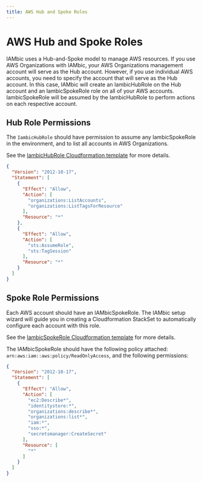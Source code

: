 ```yaml
---
title: AWS Hub and Spoke Roles
---
```


# AWS Hub and Spoke Roles

IAMbic uses a Hub-and-Spoke model to manage AWS resources. If you use AWS Organizations with IAMbic,
your AWS Organizations management account will serve as the Hub account. However, if you use individual AWS accounts,
you need to specify the account that will serve as the Hub account. In this case, IAMbic will create an
IambicHubRole on the Hub account and an IambicSpokeRole role on all of your AWS accounts. IambicSpokeRole will be
assumed by the IambicHubRole to perform actions on each respective account.

## Hub Role Permissions

The `IambicHubRole` should have permission to assume any IambicSpokeRole
in the environment, and to list all accounts in AWS Organizations.

See the [IambicHubRole Cloudformation template](https://github.com/noqdev/iambic/blob/main/iambic/plugins/v0_1_0/aws/cloud_formation/templates/IambicHubRole.yml)
for more details.

```json
{
  "Version": "2012-10-17",
  "Statement": [
    {
      "Effect": "Allow",
      "Action": [
        "organizations:ListAccounts",
        "organizations:ListTagsForResource"
      ],
      "Resource": "*"
    },
    {
      "Effect": "Allow",
      "Action": [
        "sts:AssumeRole",
        "sts:TagSession"
      ],
      "Resource": "*"
    }
  ]
}
```

## Spoke Role Permissions

Each AWS account should have an IAMbicSpokeRole.
The IAMbic setup wizard will guide you in creating a Cloudformation StackSet to automatically configure each
account with this role.

See the [IambicSpokeRole Cloudformation template](https://github.com/noqdev/iambic/blob/main/iambic/plugins/v0_1_0/aws/cloud_formation/templates/IambicSpokeRole.yml)
for more details.

The IAMbicSpokeRole should have the following policy attached: `arn:aws:iam::aws:policy/ReadOnlyAccess`,
and the following permissions:


```json
{
  "Version": "2012-10-17",
  "Statement": [
    {
      "Effect": "Allow",
      "Action": [
        "ec2:Describe*",
        "identitystore:*",
        "organizations:describe*",
        "organizations:list*",
        "iam:*",
        "sso:*",
        "secretsmanager:CreateSecret"
      ],
      "Resource": [
        "*"
      ]
    }
  ]
}
```